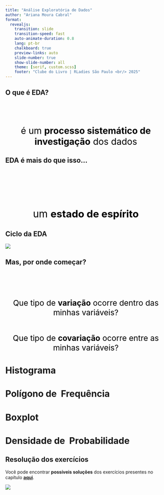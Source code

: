 ```yaml
---
title: "Análise Exploratória de Dados"
author: "Ariana Moura Cabral"
format:
  revealjs:
    transition: slide
    transition-speed: fast
    auto-animate-duration: 0.8
    lang: pt-br
    chalkboard: true
    preview-links: auto
    slide-number: true
    show-slide-number: all 
    theme: [serif, custom.scss]
    footer: "Clube do Livro | RLadies São Paulo <br/> 2025"
---
```


## O que é EDA? {auto-animate="true"}

<br>

::: {.fragment .fade-up style="margin-top:55px; font-size: 2em; color:black; text-align: center;"}
é um **processo sistemático de investigação** dos dados
:::

## EDA é mais do que isso... {background-image="figs/eda_estado_espirito.png" auto-animate="true"}

<br>

::: {style="margin-top:100px; font-size: 2.25em; color:black; text-align: center;"}
um **estado de espírito**
:::

## Ciclo da EDA

![](figs/ciclo_eda.png){fig-align="center"}

## Mas, por onde começar? {background-image="figs/ciclo_eda_background.png" auto-animate="true"}

::: {.fragment .fade-up style="margin-top:100px; font-size: 1.74em; color:black; text-align: center;"}
Que tipo de **variação** ocorre dentro das minhas variáveis?
:::

::: {.fragment .fade-up style="margin-top:50px; font-size: 1.75em; color:black; text-align: center;"}
Que tipo de **covariação** ocorre entre as minhas variáveis?
:::


## {background-image="figs/variacao_e_covariacao.png" auto-animate="true"}

# Histograma {background-image="figs/histograma.png"}

# Polígono de \ Frequência {background-image="figs/poligono_freq.png"}

# Boxplot {background-image="figs/boxplot.png"}

# Densidade de \ Probabilidade {background-image="figs/densidade.png"}


## Resolução dos exercícios

Você pode encontrar **possíveis soluções** dos exercícios presentes no capítulo [**aqui**](https://pt-r4ds-solutions.netlify.app).

[![](figs/site_solucao.png){fig-alt="Soluções dos Exercícios"}](https://pt-r4ds-solutions.netlify.app)
